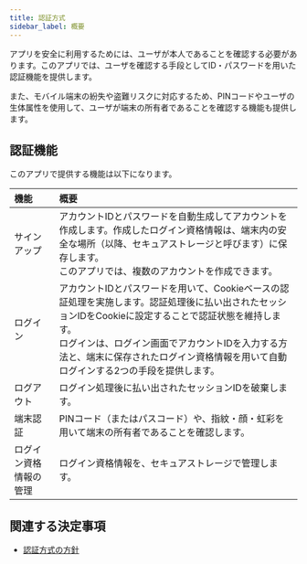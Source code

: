 ```yaml
---
title: 認証方式
sidebar_label: 概要
---
```


アプリを安全に利用するためには、ユーザが本人であることを確認する必要があります。このアプリでは、ユーザを確認する手段としてID・パスワードを用いた認証機能を提供します。

また、モバイル端末の紛失や盗難リスクに対応するため、PINコードやユーザの生体属性を使用して、ユーザが端末の所有者であることを確認する機能も提供します。

## 認証機能

このアプリで提供する機能は以下になります。

| 機能 | 概要 |
|:--|:--|
| サインアップ | アカウントIDとパスワードを自動生成してアカウントを作成します。作成したログイン資格情報は、端末内の安全な場所（以降、セキュアストレージと呼びます）に保存します。<br/>このアプリでは、複数のアカウントを作成できます。|
| ログイン | アカウントIDとパスワードを用いて、Cookieベースの認証処理を実施します。認証処理後に払い出されたセッションIDをCookieに設定することで認証状態を維持します。<br/>ログインは、ログイン画面でアカウントIDを入力する方法と、端末に保存されたログイン資格情報を用いて自動ログインする2つの手段を提供します。
| ログアウト | ログイン処理後に払い出されたセッションIDを破棄します。|
| 端末認証 | PINコード（またはパスコード）や、指紋・顔・虹彩を用いて端末の所有者であることを確認します。 |
| ログイン資格情報の管理 | ログイン資格情報を、セキュアストレージで管理します。 |

## 関連する決定事項

- [認証方式の方針](../../decisions/adr-007-auth.mdx)
